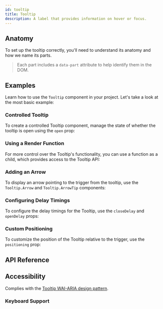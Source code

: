 ```yaml
---
id: tooltip
title: Tooltip
description: A label that provides information on hover or focus.
---
```


<ComponentPreview id="Tooltip" />

## Anatomy

To set up the tooltip correctly, you'll need to understand its anatomy and how we name its parts.

> Each part includes a `data-part` attribute to help identify them in the DOM.

<Anatomy id="tooltip" />

## Examples

Learn how to use the `Tooltip` component in your project. Let's take a look at the most basic
example:

<Example id="basic" />

### Controlled Tooltip

To create a controlled Tooltip component, manage the state of whether the tooltip is open using the
`open` prop:

<Example id="controlled" />

### Using a Render Function

For more control over the Tooltip's functionality, you can use a function as a child, which provides
access to the Tooltip API:

<Example id="render-fn" />

### Adding an Arrow

To display an arrow pointing to the trigger from the tooltip, use the `Tooltip.Arrow` and
`Tooltip.ArrowTip` components:

<Example id="arrow" />

### Configuring Delay Timings

To configure the delay timings for the Tooltip, use the `closeDelay` and `openDelay` props:

<Example id="timings" />

### Custom Positioning

To customize the position of the Tooltip relative to the trigger, use the `positioning` prop:

<Example id="positioning" />

## API Reference

<ComponentTypes id="tooltip" />

## Accessibility

Complies with the
[Tooltip WAI-ARIA design pattern](https://www.w3.org/WAI/ARIA/apg/patterns/tooltip/).

### Keyboard Support

<KeyBindingsTable id="tooltip" />
